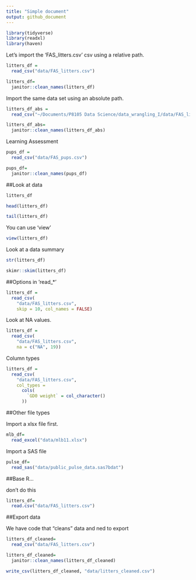 ```yaml
---
title: "Simple document"
output: github_document
---
```


```r
library(tidyverse)
library(readxl)
library(haven)
```

Let's import the 'FAS_litters.csv' csv using a relative path.

```r
litters_df =
  read_csv("data/FAS_litters.csv")

litters_df=
  janitor::clean_names(litters_df)

```

Import the same data set using an absolute path. 

```r
litters_df_abs =
  read_csv("~/Documents/P8105 Data Science/data_wrangling_I/data/FAS_litters.csv")

litters_df_abs=
  janitor::clean_names(litters_df_abs)
```

Learning Assessment
```r
pups_df =
  read_csv("data/FAS_pups.csv")

pups_df=
  janitor::clean_names(pups_df)
```

##Look at data

```r
litters_df

head(litters_df)

tail(litters_df)
```

You can use 'view'

```r
view(litters_df)
```

Look at a data summary

```r
str(litters_df)

skimr::skim(litters_df)
```


##Options in 'read_*'

```r
litters_df =
  read_csv(
    "data/FAS_litters.csv",
    skip = 10, col_names = FALSE)
```

Look at NA values.

```r
litters_df =
  read_csv(
    "data/FAS_litters.csv",
    na = c("NA", 19))
```

Column types 

```r
litters_df =
  read_csv(
    "data/FAS_litters.csv",
    col_types = 
      cols(
        `GD0 weight` = col_character()
      ))

```

##Other file types

Import a xlsx file first.

```r
mlb_df=
  read_excel("data/mlb11.xlsx")
```

Import a SAS file 

```r
pulse_df=
  read_sas("data/public_pulse_data.sas7bdat")
```

##Base R...

don't do this

```r
litters_df=
  read.csv("data/FAS_litters.csv")
```

##Export data 

We have code that "cleans" data and ned to export 

```r
litters_df_cleaned=
  read_csv("data/FAS_litters.csv")

litters_df_cleaned=
  janitor::clean_names(litters_df_cleaned)

write_csv(litters_df_cleaned, "data/litters_cleaned.csv")
```




